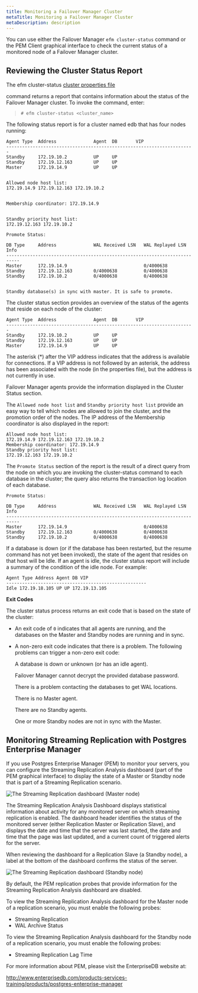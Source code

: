 ```yaml
---
title: Monitoring a Failover Manager Cluster
metaTitle: Monitoring a Failover Manager Cluster
metaDescription: description
---
```


You can use either the Failover Manager `efm cluster-status` command or
the PEM Client graphical interface to check the current status of a
monitored node of a Failover Manager cluster.

## Reviewing the Cluster Status Report

The efm cluster-status [cluster properties file](efm_cluster_status)

command returns a report that contains information about the status of
the Failover Manager cluster. To invoke the command, enter:

> `# efm cluster-status <cluster_name>`

The following status report is for a cluster named edb that has four
nodes running:

``` text
Agent Type  Address              Agent  DB       VIP
-----------------------------------------------------------------------
Standby     172.19.10.2          UP     UP        
Standby     172.19.12.163        UP     UP        
Master      172.19.14.9          UP     UP        


Allowed node host list: 
172.19.14.9 172.19.12.163 172.19.10.2


Membership coordinator: 172.19.14.9


Standby priority host list:
172.19.12.163 172.19.10.2

Promote Status:

DB Type     Address              WAL Received LSN   WAL Replayed LSN   Info
---------------------------------------------------------------------------
Master      172.19.14.9                             0/4000638          
Standby     172.19.12.163        0/4000638          0/4000638          
Standby     172.19.10.2          0/4000638          0/4000638          


Standby database(s) in sync with master. It is safe to promote.
```

The cluster status section provides an overview of the status of the
agents that reside on each node of the cluster:

``` text
Agent Type  Address              Agent  DB       VIP
-----------------------------------------------------------------------
Standby     172.19.10.2          UP     UP        
Standby     172.19.12.163        UP     UP        
Master      172.19.14.9          UP     UP        
```

The asterisk (*) after the VIP address indicates that the address is
available for connections. If a VIP address is not followed by an
asterisk, the address has been associated with the node (in the
properties file), but the address is not currently in use.

Failover Manager agents provide the information displayed in the Cluster
Status section.

The `Allowed node host list` and `Standby priority host list` provide an
easy way to tell which nodes are allowed to join the cluster, and the
promotion order of the nodes. The IP address of the Membership
coordinator is also displayed in the report:

``` text
Allowed node host list: 
172.19.14.9 172.19.12.163 172.19.10.2
Membership coordinator: 172.19.14.9
Standby priority host list:
172.19.12.163 172.19.10.2
```

The `Promote Status` section of the report is the result of a direct
query from the node on which you are invoking the cluster-status command
to each database in the cluster; the query also returns the transaction
log location of each database.

``` text
Promote Status:

DB Type     Address              WAL Received LSN   WAL Replayed LSN   Info
---------------------------------------------------------------------------
Master      172.19.14.9                             0/4000638          
Standby     172.19.12.163        0/4000638          0/4000638          
Standby     172.19.10.2          0/4000638          0/4000638          
```

If a database is down (or if the database has been restarted, but the
resume command has not yet been invoked), the state of the agent that
resides on that host will be Idle. If an agent is idle, the cluster
status report will include a summary of the condition of the idle node.
For example:

``` text
Agent Type Address Agent DB VIP
-----------------------------------------------------
Idle 172.19.18.105 UP UP 172.19.13.105
```

**Exit Codes**

The cluster status process returns an exit code that is based on the
state of the cluster:

  - An exit code of `0` indicates that all agents are running, and the
    databases on the Master and Standby nodes are running and in sync.

  - A non-zero exit code indicates that there is a problem. The
    following problems can trigger a non-zero exit code:
    
    A database is down or unknown (or has an idle agent).
    
    Failover Manager cannot decrypt the provided database password.
    
    There is a problem contacting the databases to get WAL locations.
    
    There is no Master agent.
    
    There are no Standby agents.
    
    One or more Standby nodes are not in sync with the Master.

<div id="monitoring_streaming_replication_">

</div>

## Monitoring Streaming Replication with Postgres Enterprise Manager

If you use Postgres Enterprise Manager (PEM) to monitor your servers,
you can configure the Streaming Replication Analysis dashboard (part of
the PEM graphical interface) to display the state of a Master or Standby
node that is part of a Streaming Replication scenario.

![*The Streaming Replication dashboard (Master
node)*](images/str_replication_dashboard_master.png)

The Streaming Replication Analysis Dashboard displays statistical
information about activity for any monitored server on which streaming
replication is enabled. The dashboard header identifies the status of
the monitored server (either Replication Master or Replication Slave),
and displays the date and time that the server was last started, the
date and time that the page was last updated, and a current count of
triggered alerts for the server.

When reviewing the dashboard for a Replication Slave (a Standby node), a
label at the bottom of the dashboard confirms the status of the server.

![*The Streaming Replication dashboard (Standby
node)*](images/str_replication_dashboard_standby.png)

By default, the PEM replication probes that provide information for the
Streaming Replication Analysis dashboard are disabled.

To view the Streaming Replication Analysis dashboard for the Master node
of a replication scenario, you must enable the following probes:

  - Streaming Replication
  - WAL Archive Status

To view the Streaming Replication Analysis dashboard for the Standby
node of a replication scenario, you must enable the following probes:

  - Streaming Replication Lag Time

For more information about PEM, please visit the EnterpriseDB website
at:

<http://www.enterprisedb.com/products-services-training/products/postgres-enterprise-manager>
